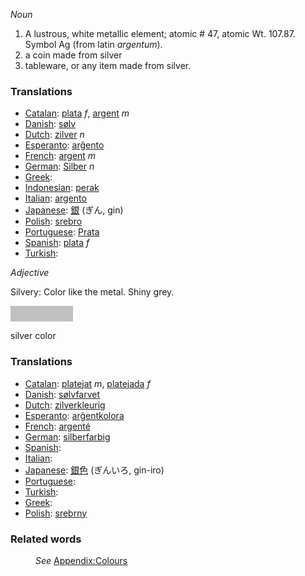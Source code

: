 ''Noun''

# A lustrous, white metallic element; atomic # 47, atomic Wt. 107.87. Symbol Ag (from latin ''argentum'').
# a coin made from silver
# tableware, or any item made from silver.


===Translations===

* [[Catalan]]: [[plata]] ''f'', [[argent]] ''m''
* [[Danish]]: [[sølv]]
* [[Dutch]]: [[zilver]] ''n''
* [[Esperanto]]: [[arĝento]]
* [[French]]: [[argent]] ''m''
* [[German]]: [[Silber]] ''n''
* [[Greek]]: [[]]
* [[Indonesian]]: [[perak]]
* [[Italian]]: [[argento]]
* [[Japanese]]: [[銀]] (ぎん, gin)
* [[Polish]]: [[srebro]]
* [[Portuguese]]: [[Prata]]
* [[Spanish]]: [[plata]] ''f''
* [[Turkish]]: [[]]


''Adjective''

Silvery: Color like the metal. Shiny grey.

<div style="background-color:#C0C0C0; width:100px; height:25px;text-align:center">&nbsp;</div>silver color

===Translations===

* [[Catalan]]: [[platejat]] ''m'', [[platejada]] ''f''
* [[Danish]]: [[sølvfarvet]]
* [[Dutch]]: [[zilverkleurig]]
* [[Esperanto]]: [[arĝentkolora]]
* [[French]]: [[argenté]]
* [[German]]: [[silberfarbig]]
* [[Spanish]]: [[]]
* [[Italian]]: [[]]
* [[Japanese]]: [[銀色]] (ぎんいろ, gin-iro)
* [[Portuguese]]: [[]]
* [[Turkish]]: [[]]
* [[Greek]]: [[]]
* [[Polish]]: [[srebrny]]

===Related words===
:''See'' [[Wiktionary_Appendix:Colours|Appendix:Colours]]